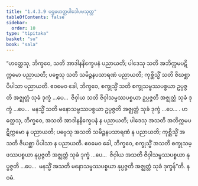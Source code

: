 ```yaml
---
title: "1.4.3.9 ပဌမဟတ္ထပါဒေါပမသုတ္တ"
tableOfContents: false
sidebar:
  order: 10
type: "tipitaka"
basket: "su"
book: "sala"
---
```



<DynamicBreadcrumb />

<Division number="236" book="sala">

<Paragraph number="991" book="sala">
“ဟတ္ထေသု, ဘိက္ခဝေ, သတိ အာဒါနနိက္ခေပနံ ပညာယတိ; ပါဒေသု သတိ အဘိက္ကမပဋိက္ကမော ပညာယတိ; ပဗ္ဗေသု သတိ သမိဉ္ဇနပသာရဏံ ပညာယတိ; ကုစ္ဆိသ္မိံ သတိ ဇိဃစ္ဆာ ပိပါသာ ပညာယတိ. ဧဝမေဝ ခေါ, ဘိက္ခဝေ, စက္ခုသ္မိံ သတိ စက္ခုသမ္ဖဿပစ္စယာ ဥပ္ပဇ္ဇတိ အဇ္ဈတ္တံ သုခံ ဒုက္ခံ …ပေ…  ဇိဝှါယ သတိ ဇိဝှါသမ္ဖဿပစ္စယာ ဥပ္ပဇ္ဇတိ အဇ္ဈတ္တံ သုခံ ဒုက္ခံ …ပေ…  မနသ္မိံ သတိ မနောသမ္ဖဿပစ္စယာ ဥပ္ပဇ္ဇတိ အဇ္ဈတ္တံ သုခံ ဒုက္ခံ …ပေ… .
</Paragraph>

<Paragraph number="992" book="sala">
ဟတ္ထေသု, ဘိက္ခဝေ, အသတိ အာဒါနနိက္ခေပနံ န ပညာယတိ; ပါဒေသု အသတိ အဘိက္ကမပဋိက္ကမော န ပညာယတိ; ပဗ္ဗေသု အသတိ သမိဉ္ဇနပသာရဏံ န ပညာယတိ; ကုစ္ဆိသ္မိံ အသတိ ဇိဃစ္ဆာ ပိပါသာ န ပညာယတိ. ဧဝမေဝ ခေါ, ဘိက္ခဝေ, စက္ခုသ္မိံ အသတိ စက္ခုသမ္ဖဿပစ္စယာ နုပ္ပဇ္ဇတိ အဇ္ဈတ္တံ သုခံ ဒုက္ခံ …ပေ…  ဇိဝှါယ အသတိ ဇိဝှါသမ္ဖဿပစ္စယာ နုပ္ပဇ္ဇတိ …ပေ…  မနသ္မိံ အသတိ မနောသမ္ဖဿပစ္စယာ နုပ္ပဇ္ဇတိ အဇ္ဈတ္တံ သုခံ ဒုက္ခန်”တိ.

</Paragraph>
</Division>

<Paragraph number="993" type="center" book="sala">
နဝမံ.
</Paragraph>